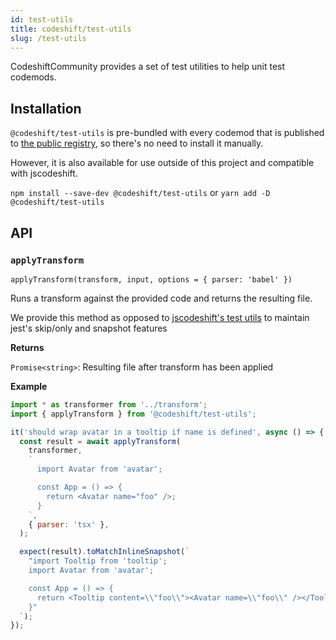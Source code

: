 ```yaml
---
id: test-utils
title: codeshift/test-utils
slug: /test-utils
---
```


CodeshiftCommunity provides a set of test utilities to help unit test codemods.

## Installation

`@codeshift/test-utils` is pre-bundled with every codemod that is published to [the public registry](https://github.com/CodeshiftCommunity/CodeshiftCommunity/tree/main/community),
so there's no need to install it manually.

However, it is also available for use outside of this project and compatible with jscodeshift.

`npm install --save-dev @codeshift/test-utils` or `yarn add -D @codeshift/test-utils`

## API

### `applyTransform`

`applyTransform(transform, input, options = { parser: 'babel' })`

Runs a transform against the provided code and returns the resulting file.

We provide this method as opposed to [jscodeshift's test utils](https://github.com/facebook/jscodeshift#unit-testing) to maintain jest's skip/only and snapshot features

**Returns**

`Promise<string>`: Resulting file after transform has been applied

**Example**

```jsx
import * as transformer from '../transform';
import { applyTransform } from '@codeshift/test-utils';

it('should wrap avatar in a tooltip if name is defined', async () => {
  const result = await applyTransform(
    transformer,
    `
      import Avatar from 'avatar';

      const App = () => {
        return <Avatar name="foo" />;
      }
    `,
    { parser: 'tsx' },
  );

  expect(result).toMatchInlineSnapshot(`
    "import Tooltip from 'tooltip';
    import Avatar from 'avatar';

    const App = () => {
      return <Tooltip content=\\"foo\\"><Avatar name=\\"foo\\" /></Tooltip>;
    }"
  `);
});
```
